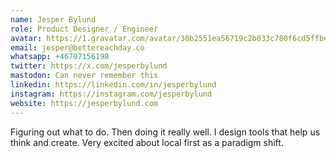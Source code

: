 ```yaml
---
name: Jesper Bylund
role: Product Designer / Engineer
avatar: https://1.gravatar.com/avatar/30b2551ea56719c2b033c780f6cd5ffbe1a7753c9d511fbf6b2e6618c6234031?size=512
email: jesper@bettereachday.co
whatsapp: +46707156198
twitter: https://x.com/jesperbylund
mastodon: Can never remember this
linkedin: https://linkedin.com/in/jesperbylund
instagram: https://instagram.com/jesperbylund
website: https://jesperbylund.com
---
```


Figuring out what to do. Then doing it really well. I design tools that help us think and create. Very excited about local first as a paradigm shift.
